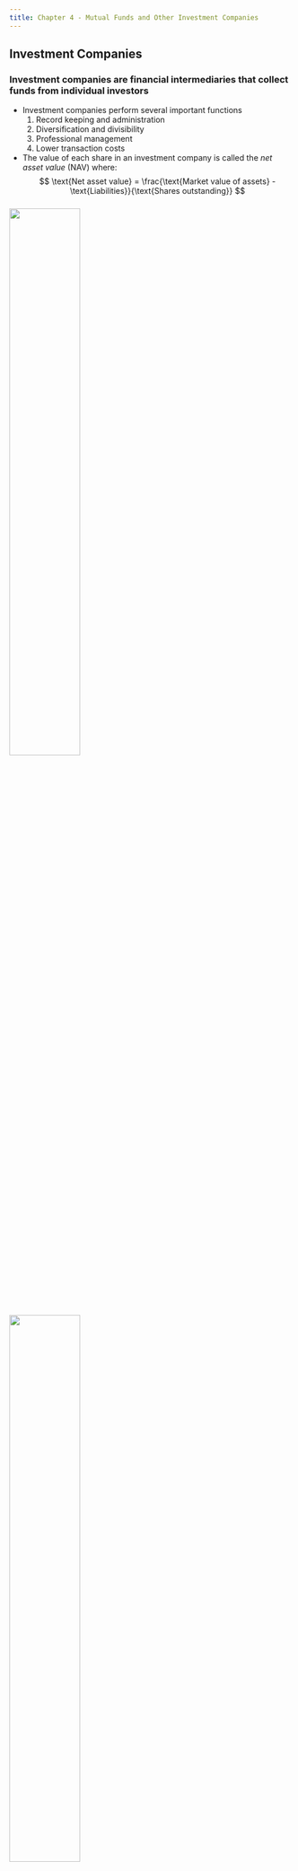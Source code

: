 ```yaml
---
title: Chapter 4 - Mutual Funds and Other Investment Companies
---
```


## Investment Companies

### Investment companies are financial intermediaries that collect funds from individual investors

- Investment companies perform several important functions
	1. Record keeping and administration
	1. Diversification and divisibility
	1. Professional management
	1. Lower transaction costs
- The value of each share in an investment company is called the *net asset value* (NAV) where:
$$
\text{Net asset value} = \frac{\text{Market value of assets} - \text{Liabilities}}{\text{Shares outstanding}}
$$


###

![](./Questions/bkm_ch_04_07.png){height=50%}


###

![](./Questions/bkm_ch_04_08.png){height=50%}


## Types of Investment Companies

### Unit investment trusts are pools of money invested in a portfolio that is fixed for the life of the fund

- Sponsor buys securities, deposits them into a trust, then sells shares in the trust called *redeemable trust certificates*
- The fund pays out all income to shareholders
- Portfolio composition is fixed, so there is little active management, and these trusts are often called *unmanaged*
- Sponsors earn profits by selling shares at a premium to NAV
- Investors may sell their shares back to the trust at NAV
- Unmanaged funds have steadily lost market share to managed funds over the past few decades


### There are two types of managed funds: Closed-end and open-end

- Shareholders elect a board of directors, who hire a management company
- Management fees range from 0.2% to 1.25% of assets
- For example, Fidelity Management and Research Corporation sponsors many Fidelity mutual funds and is responsible for managing the portfolios


### Open-end and closed-end funds have different structures

- Open-end funds
	- Ready to redeem or issue shares at NAV
- Closed-end funds
	- Do not redeem or issue shares
	- Instead, shares trade on stock exchanges like other stocks


### Closed-end fund prices may trade at a premium or discount to NAV

![Closed-end mutual funds [@bodie_investments_2023, Figure 4.1]](Figures/bod12665_0401.png){height=50%}


### Exchange-traded funds (ETFs) combine features of open-end and closed-end funds

- Like open-end funds, ETFs issue and redeem shares NAV
- Like closed-end funds, ETFs trade on stock exchanges and may trade at a premium or discount to NAV
- Since 1993, unmanaged ETFs have tracked indexes, providing exposure to particular markets or sectors
- Since 2008, managed ETFs have been available
- ETFs have gained popularity due to their low costs and flexibility for investors


### Other investment companies include commingled funds, real estate investment trusts (REITs), and hedge funds

- Commingled funds are partnerships of investors that pool funds, similar to open-end funds
- REITs
	- Similar to closed-end funds and invest in real estate or loans secured by real estate
	- Most are highly levered, with debt-to-assets ratios of $\approx 70\%$
	- *Equity trusts* invest in real estate directly
	- *Mortgage trusts* invest in mortgages and construction loans
- Hedge funds
	- Private investment partnerships that are typically open only to accredited investors
	- Hedge funds have more flexibility in investment strategies and can use leverage and derivatives
	- Hedge funds often charge returns-based performance fees


## Mutual Funds

### Mutual funds are the common name for open-end funds and account for about 80% of investment company assets

- Each mutual fund has a specified investment policy
- Management companies often manage a family of mutual funds, making it easy for investors to allocate assets across market sectors and move assets across funds while benefiting from centralized record keeping


### Mutual funds are commonly classified by investment policy

- Money market funds
- Equity funds
- Sector funds
- Bond funds
- International funds
- Balanced funds,
- Asset allocation and flexible funds
- Index funds


### Money market funds invest in money market securities, such as Treasury bills, commercial paper, repurchase agreements, and CDs

- Average maturity of these investments is about one month
- These funds usually offer check-writing features and fix NAV at one dollar per share, removing tax implications of redemptions
- Money market funds are classified as *prime* versus *government*
	- Prime funds hold commercial paper or bank CDs
	- Government funds hold short-term U.S. Treasury or agency securities


### Equity funds invest primarily in stock but may also hold fixed-income or other types of securities

- For example, equity funds typically hold a small fraction of assets in money market securities to provide liquidity to meet share redemptions
- Stock funds are traditionally classified by their emphasis on *capital appreciation* versus *current income*
	- *Income funds* hold shares of firms with consistently high dividend yields
	- *Growth funds* focus on capital gains and are typically riskier than income funds


### *Sector funds* focus on an industry or country

For example, Fidelity has many "select funds" that invest in a specific industry, such as biotechnology, utilities, energy, or telecommunications


### Bonds funds specialize in the fixed-income sector

- Specialization includes corporate bonds, Treasury bonds, mortgage-backed securities, and (tax-free) municipal bonds
- Some municipal bond funds invest only in bonds of a particular state or city!
- Other funds specialize by maturity or credit risk


### International funds invest outside the U.S.

- International funds invest in securities of firms located outside the U.S.
- Global funds invest in securities worldwide, including the U.S.
- Regional funds invest in a particular part of the world
- Emerging market funds invest in companies of developing nations


### Balanced funds are designed to be a complete investment portfolio

- Balanced funds hold equities and fixed-income securities in stable proportions
- Life-cycle funds are balanced funds in which the asset mix can range from conservative to aggressive 
	- Static allocation life-cycle funds maintain a stable mix across stocks and bonds
	- Targeted-maturity funds gradually become more conservative as the investor ages
- Many balanced funds are *funds of funds* that invest in shares of other mutual funds


### Asset allocation and flexible funds hold stocks and bonds but may vary their proportions

- The proportions vary based on forecasts of relative performance 
- Therefore, these funds are engaged in market timing and are not designed to be low-risk (or low-fee) investments


### Index funds try to match the performance of a broad market index

- An index fund buys securities in an index in proportion to each security’s representation in that index
- For example, the Vanguard 500 Index Fund replicates the composition of the Standard & Poor’s 500 Index
- Index funds provide a low-cost way for small investors to pursue a passive investment strategy
- Index funds can be tied to non-equity indexes, too


### U.S. mutual funds by investment classification

![U.S. mutual funds by investment classification [@bodie_investments_2023, Table 4.1]](Figures/table_0401.png){height=50%}


## Costs of Investing in Mutual Funds

### Mutual fund investors should consider fund investment policy and past performance, as well as management fees and other expenses

- Operating expenses are costs incurred by the mutual fund
- Commission expenses are typically paid to brokers
	- Front-end loads are commissions paid when you purchase shares
	- Back-end loads are redemption fees paid when you sell shares 
	- 12b-1 charges are fees on 12b-1 funds that cover advertising, reports, and broker commissions
	- Alternatively, investors may hire fee-only financial managers who charge directly for services instead of collecting commissions


### The mutual fund rate of return is the change in NAV plus income and capital gains distributions, expressed as a fraction of the beginning NAV

$$
\text{Rate of return} = \frac{\text{NAV}_1 - \text{NAV}_0 + \text{Inc.\ and cap.\ gain dist.}}{\text{NAV}_0}
$$


### Fees can have a big effect on performance!

![Impact of costs on investment performance [@bodie_investments_2023, Table 4.2]](Figures/table_0402.png){height=50%}


###

![](./Questions/bkm_ch_04_09.png){height=50%}


###

![](./Questions/bkm_ch_04_12.png){height=50%}


## Taxation of Mutual Fund Income

### Mutual funds have "pass-through status," so investors pay taxes instead funds

- Capital gains and dividends pass through to investors
- This pass-through is a disadvantage
	- If you manage your portfolio, you can time sales to manage taxes
	- However, when you invest through mutual funds, you cannot time individual security sales to manage taxes
- Therefore, mutual funds with high turnover can be "tax inefficient"
	- Turnover is the ratio of the trading activity to assets 
	- Capital gains and losses are constantly realized in high-turnover funds
	- Index funds may have turnover as low as 2%, which is tax-efficient and has low trading costs


## Exchange-Traded Funds

### ETFs let investors trade portfolios as they would shares of stock

- The first ETF was the Standard & Poor's Depository Receipt (SPDR), which mimics the S&P 500
- ETFs trade throughout the day at market prices, while mutual funds only trade  at the end of the day at NAVs
- Starting in 2008, the SEC approved actively managed ETFs, often called *smart beta* funds
- Exchange-traded notes (ETNs) and exchange-traded vehicles (ETVs) provide payoffs linked to indexes but invest in "total return swaps" instead of the underlying assets, providing liquidity to thinly traded asset classes


### ETFs offer advantages and disadvantages relative to mutual funds

- Advantages
	- Trade continuously at a market prices
	- Tax efficient because redemptions do not trigger capital gains or losses for all investors
- Disadvantages
	- Prices may depart from NAVs
	- Purchases may involve a broker commission


###

![](./Questions/bkm_ch_04_04.png){height=50%}


## Mutual Fund Investment Performance: A First Look

### The asset-weighted average return on U.S. equity mutual funds was below the Wilshire 5000 index fund in 30 of 50 years between 1971 and 2020

![Rates of return on actively managed U.S. equity funds versus Wilshire 5000 index, 1971-2020 [@bodie_investments_2023, Figure 4.4]](Figures/bod12665_0404.png){height=50%}


## Information on Mutual Funds

### Morningstar and Yahoo!\ Finance provide information on mutual funds

![Morningstar report [@bodie_investments_2023, Figure 4.5]](Figures/bod12665_0405.png){height=50%}


###

![](./Questions/bkm_ch_04_13.png){height=50%}


###

![](./Questions/bkm_ch_04_14.png){height=50%}


## Summary

![Chapter 4 summary from @bodie_investments_2023](./Figures/summary_04.png){height=75%}
